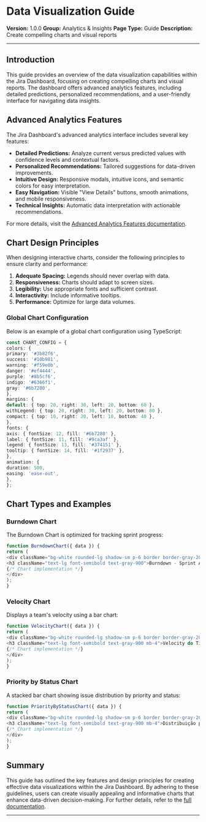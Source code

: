 # Data Visualization Guide

**Version:** 1.0.0
**Group:** Analytics & Insights
**Page Type:** Guide
**Description:** Create compelling charts and visual reports

---

## Introduction

This guide provides an overview of the data visualization capabilities within the Jira Dashboard, focusing on creating compelling charts and visual reports. The dashboard offers advanced analytics features, including detailed predictions, personalized recommendations, and a user-friendly interface for navigating data insights.

## Advanced Analytics Features

The Jira Dashboard's advanced analytics interface includes several key features:

- **Detailed Predictions:** Analyze current versus predicted values with confidence levels and contextual factors.
- **Personalized Recommendations:** Tailored suggestions for data-driven improvements.
- **Intuitive Design:** Responsive modals, intuitive icons, and semantic colors for easy interpretation.
- **Easy Navigation:** Visible "View Details" buttons, smooth animations, and mobile responsiveness.
- **Technical Insights:** Automatic data interpretation with actionable recommendations.

For more details, visit the [Advanced Analytics Features documentation](https://gitdocai-data/organization/org-3b5b9a00-5655-4c1f-96df-503f2619fb1c/repositories/jira-dash/ADVANCED_ANALYTICS_FEATURES.md).

## Chart Design Principles

When designing interactive charts, consider the following principles to ensure clarity and performance:

1. **Adequate Spacing:** Legends should never overlap with data.
2. **Responsiveness:** Charts should adapt to screen sizes.
3. **Legibility:** Use appropriate fonts and sufficient contrast.
4. **Interactivity:** Include informative tooltips.
5. **Performance:** Optimize for large data volumes.

### Global Chart Configuration

Below is an example of a global chart configuration using TypeScript:

```typescript
const CHART_CONFIG = {
colors: {
primary: '#3b82f6',
success: '#10b981',
warning: '#f59e0b',
danger: '#ef4444',
purple: '#8b5cf6',
indigo: '#6366f1',
gray: '#6b7280',
},
margins: {
default: { top: 20, right: 30, left: 20, bottom: 60 },
withLegend: { top: 20, right: 30, left: 20, bottom: 80 },
compact: { top: 10, right: 20, left: 10, bottom: 40 },
},
fonts: {
axis: { fontSize: 12, fill: '#6b7280' },
label: { fontSize: 11, fill: '#9ca3af' },
legend: { fontSize: 13, fill: '#374151' },
tooltip: { fontSize: 14, fill: '#1f2937' },
},
animation: {
duration: 500,
easing: 'ease-out',
},
};
```

## Chart Types and Examples

### Burndown Chart

The Burndown Chart is optimized for tracking sprint progress:

```typescript
function BurndownChart({ data }) {
return (
<div className="bg-white rounded-lg shadow-sm p-6 border border-gray-200">
<h3 className="text-lg font-semibold text-gray-900">Burndown - Sprint Atual</h3>
{/* Chart implementation */}
</div>
);
}
```

### Velocity Chart

Displays a team's velocity using a bar chart:

```typescript
function VelocityChart({ data }) {
return (
<div className="bg-white rounded-lg shadow-sm p-6 border border-gray-200">
<h3 className="text-lg font-semibold text-gray-900 mb-4">Velocity do Time</h3>
{/* Chart implementation */}
</div>
);
}
```

### Priority by Status Chart

A stacked bar chart showing issue distribution by priority and status:

```typescript
function PriorityByStatusChart({ data }) {
return (
<div className="bg-white rounded-lg shadow-sm p-6 border border-gray-200">
<h3 className="text-lg font-semibold text-gray-900 mb-4">Distribuição por Prioridade</h3>
{/* Chart implementation */}
</div>
);
}
```

## Summary

This guide has outlined the key features and design principles for creating effective data visualizations within the Jira Dashboard. By adhering to these guidelines, users can create visually appealing and informative charts that enhance data-driven decision-making. For further details, refer to the [full documentation](https://gitdocai-data/organization/org-3b5b9a00-5655-4c1f-96df-503f2619fb1c/repositories/jira-dash/filtros_e_Graficos.md).

---

